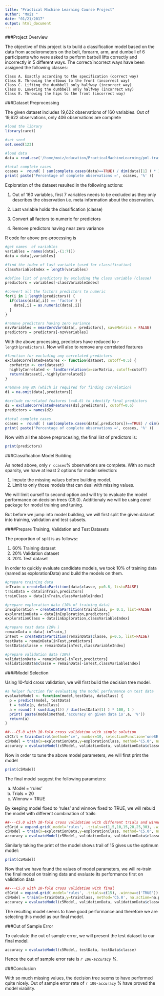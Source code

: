 ```yaml
---
title: "Practical Machine Learning Course Project"
author: "Moiz "
date: "01/21/2017"
output: html_document 
---
```

###Project Overview

The objective of this project is to build a classification model based on the data from accelerometers on the belt, forearm, arm, and dumbell of 6 participants who were asked to perform barbell lifts correctly and incorrectly in 5 different ways. The correct/incorrect ways have been assigned the following classes:

    Class A. Exactly according to the specification (correct way) 
    Class B. Throwing the elbows to the front (incorrect way) 
    Class C. Lifting the dumbbell only halfway (incorrect way) 
    Class D. Lowering the dumbbell only halfway (incorrect way) 
    Class E. Throwing the hips to the front (incorrect way)


###Dataset Preprocessing

The given dataset includes 19,622 observations of 160 variables. Out of 19,622 observations, only 406 observations are complete

```r
#load the library
library(caret)

#set seed
set.seed(123)

#load data
data = read.csv('/home/moiz/education/PracticalMachineLearning/pml-training.csv')

#total complete cases
ccases =  round( ( sum(complete.cases(data)==TRUE) / dim(data)[1] ) * 100 )
print( paste('Percentage of complete observations =', ccases, '%' ))
```

Exploration of the dataset resulted in the following actions:

1. Out of 160 variables, first 7 variables needs to be excluded as they only describes the observation i.e. meta information about the observation.  

2. Last variable holds the classification (classe) 

3. Convert all factors to numeric for predictors

4. Remove predictors having near zero variance

R code for above pre-processing is

```r
#get names  of variables
variables = names(data[,-(1:7)])
data = data[,variables]

#find the index of last variable (used for classification)
classVariableIndex = length(variables)

#define list of predictors by excluding the class variable (classe)
predictors = variables[-classVariableIndex]

#convert all the factors predictors to numeric 
for(i in 1:length(predictors)) {
  if(class(data[,i]) == 'factor') {
    data[,i] = as.numeric(data[,i])
  }
}

#remove predictors having zero variance
nzvVariables = nearZeroVar(data[, predictors], saveMetrics = FALSE)
predictors = predictors[-nzvVariables]

```

With the above processing, predictors have reduced to `r length(predictors) `. Now will also to remove any correlated features 

```r
#function for excluding any correlated predictors
excludeCorrelatedFeatures <- function(dataset, cutoff=0.5) {
  corMatrix <- cor(dataset)
  highlyCorrelated <- findCorrelation(x=corMatrix, cutoff=cutoff)
  return(dataset[,-highlyCorrelated])
}

#remove any NA (which is required for finding correlation)
d1 = na.omit(data[,predictors])

#exclude correlated features (>=0.6) to identify final predictors
d2 = excludeCorrelatedFeatures(d1[,predictors], cutoff=0.6)
predictors = names(d2)

#total complete cases
ccases =  round( ( sum(complete.cases(data[,predictors])==TRUE) / dim(data)[1] ) * 100 )
print( paste('Percentage of complete observations =', ccases, '%' ))
```

Now with all the above preprocesing, the final list of predictors is:

```r
print(predictors)
```


###Classification Model Building

As noted above, only `r ccases`% observations are complete. With so much sparsity, we have at least 2 options for model selection:

  1. Impute the missing values before building model.
  2. Limit to only those models that can deal with missing values.

We will limit ourself to second option and will try to evaluate the model performance on decision trees (C5.0). Additionaly we will be using *caret* package for model training and tuning. 

But before we jump into model building, we will first split the given dataset into training, validation and test subsets.

####Prepare Training, Validation and Test Datasets

The proportion of split is as follows::

  1. 60% Training dataset 
  2. 20% Validation dataset
  3. 20% Test dataset

In order to quickly evaluate candidate models, we took 10% of training data (named as explorationData) and build the models on them.

```r

#prepare training data
inTrain = createDataPartition(data$classe, p=0.6, list=FALSE)
trainData = data[inTrain,predictors]
trainClass = data[inTrain,classVariableIndex]

#prepare exploration data (10% of training data)
inExploration = createDataPartition(trainClass, p= 0.1, list=FALSE)
explorationData = data[inExploration,predictors]
explorationClass = data[inExploration,classVariableIndex]

#prepare test data (20% )
remainData = data[-inTrain,]
inTest = createDataPartition(remainData$classe, p=0.5, list=FALSE)
testData = remainData[inTest,predictors]
testData$classe = remainData[inTest,classVariableIndex]

#prepare validation data (20%)
validationData = remainData[-inTest,predictors]
validationData$classe = remainData[-inTest,classVariableIndex]

```

####Model Selection

Using 10-fold cross validation, we will first build the decision tree model.

```r
#a helper function for evaluating the model performance on test data
evaluateModel <- function(model,testData, dataClass) {
  p = predict(model, testData)
  t = table(p, dataClass)
  a = round( ( sum(diag(t)) / dim(testData)[1] ) * 100, 1 )
  print( paste(model$method,'accuracy on given data is',a, '%'))
  return(a)
}

##---C5.0 with 10-fold cross validation with simple solution
c5Ctrl = trainControl(method='cv', number=10, selectionFunction='oneSE')
c5Model = train(x=explorationData,y=explorationClass, method='C5.0', na.action=na.pass, trControl = c5Ctrl, metric="Kappa")
accuracy = evaluateModel(c5Model, validationData, validationData$classe)
```

Now in order to tune the above model parameters, we will first print the model 

```r
print(c5Model)
```

The final model suggest the following parameters:

  a. Model = 'rules'
  b. Trials = 20
  c. Winnow = TRUE

By keeping model fixed to 'rules' and winnow fixed to TRUE, we will rebuid the model with different combination of trails:

```r
##---C5.0 with 10-fold cross validation with different trials and winnow
c5Grid = expand.grid(.model='rules', .trials=c(1,5,10,15,20,25,30), .winnow=c('TRUE'))
c5Model = train(x=explorationData,y=explorationClass, method='C5.0', na.action=na.pass, trControl = c5Ctrl, metric="Kappa", tuneGrid=c5Grid)
accuracy = evaluateModel(c5Model, validationData, validationData$classe)

```

Similarly taking the print of the model shows trail of 15 gives us the optimum model:

```r
print(c5Model)
```

Now that we have found the values of model parameters, we will re-train the final model on training data and evaluate its performance first on validation data

```r
##---C5.0 with 10-fold cross validation with final
c5Grid = expand.grid(.model='rules', .trials=c(15), .winnow=c('TRUE'))
c5Model = train(x=trainData,y=trainClass, method='C5.0', na.action=na.pass, trControl = c5Ctrl, metric="Kappa", tuneGrid=c5Grid)
accuracy = evaluateModel(c5Model, validationData, validationData$classe)

```

The resulting model seems to have good performance and therefore we are selecting this model as our final model.

###Out of Sample Error

To calculate the out of sample error, we will present the test dataset to our final model.

```r
accuracy = evaluateModel(c5Model, testData, testData$classe)
```

Hence the out of sample error rate is *`r 100-accuracy` %*.

###Conclusion

With so much missing values, the decision tree seems to have performed quite nicely. Out of sample error rate of `r 100-accuracy` % have proved the model viability.  
